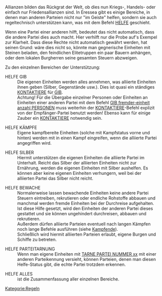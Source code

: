 Allianzen bilden das Rückgrat der Welt, ob dies nun Kriegs-, Handels- oder einfach nur Friedensallianzen sind. In Eressea gibt es einige Bereiche, in denen man anderen Parteien nicht nur "im Geiste" helfen, sondern sie auch regeltechnisch unterstützen kann, was mit dem Befehl [[HELFE]] geschieht.

Wenn eine Partei einer anderen hilft, bedeutet das nicht automatisch, dass die andere Partei dies auch macht. Hier verhilft nur die Probe auf's Exempel zur Klarheit. Dass diese Rechte nicht automatisch gewährt werden, hat seinen Grund: wäre dies nicht so, könnte man gegnerische Einheiten mit Steinen beladen, den feindlichen Elitetruppen ein paar Bauern anhängen, oder dem lokalen Burgherren seine gesamten Steuern abzweigen.

Zu den einzelnen Bereichen der Unterstützung:

;HELFE GIB
:Die eigenen Einheiten werden alles annehmen, was alliierte Einheiten ihnen geben (Silber, Gegenstände usw.). Dies ist quasi ein ständiges [[KONTAKTIERE]] für [[GIB]].
:Achtung! Für die Übergabe einzelner Personen oder Einheiten an Einheiten einer anderen Partei mit dem Befehl [[GIB|GIB fremder-einheit anzahl PERSONEN]] muss weiterhin der [[KONTAKTIERE]]-Befehl explizit von der Empfänger-Partei benutzt werden! Ebenso kann für einige Zauber ein [[KONTAKTIERE]] notwendig sein.

;HELFE KÄMPFE
:Eigene kampfbereite Einheiten (solche mit Kampfstatus vorne und hinten) werden mit in einen Kampf eingreifen, wenn die alliierte Partei angegriffen wird.

;HELFE SILBER
:Hiermit unterstützen die eigenen Einheiten die alliierte Partei im Unterhalt. Reicht das Silber der alliierten Einheiten nicht zur Ernährung, werden die eigenen Einheiten mit Silber aushelfen. Es können aber keine eigenen Einheiten verhungern, weil bei der alliierten Partei das Silber nicht reicht.

;HELFE BEWACHE
:Normalerweise lassen bewachende Einheiten keine andere Partei Steuern eintreiben, rekrutieren oder endliche Rohstoffe abbauen und manchmal werden fremde Einheiten bei der Durchreise aufgehalten. Ist diese Hilfe gesetzt, wird den Einheiten der anderen Partei dieses gestattet und sie können ungehindert durchreisen, abbauen und rekrutieren.
:Außerdem dürfen alliierte Parteien eventuell nach langen Kämpfen noch lange Befehle ausführen (siehe [[Kampfende]]).
:Schließlich wird hiermit alliierten Parteien erlaubt, eigene Burgen und Schiffe zu betreten.

;HELFE PARTEITARNUNG
:Wenn man eigene Einheiten mit [[TARNE|TARNE PARTEI NUMMER xx]] mit einer anderen Parteikennung versieht, können Parteien, denen man diesen Helfe-Status gibt, die echte Partei trotzdem erkennen.

;HELFE ALLES
:ist die Zusammenfassung aller einzelnen Bereiche.

{{E3A|text= HELFE KÄMPFE hat in E3A keine Funktion mehr, da dies über den neuen [[Das_dritte_Zeitalter#Allianzen|Allianzen]] geregelt wird. Da Parteitarnung abgeschafft wurde hat auch HELFE PARTEITARNUNG keine Funktion mehr.}}

{{weiter|Magie}}

[[Kategorie:Regeln]]
